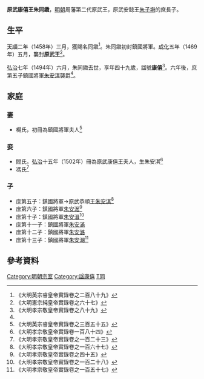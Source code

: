 '''原武康僖王朱同䥩'''{{BD|1446年||1494年||catIdx=Z朱}}，[[明朝|明朝]]周藩第二代原武王，原武安懿王[[朱子塒|朱子塒]]的庶長子。

==生平==
[[天順_(明朝)|天順]]二年（1458年）三月，獲賜名同䥩<ref>《大明英宗睿皇帝實錄卷之二百八十九》</ref>。朱同䥩初封鎮國將軍。[[成化|成化]]五年（1469年）五月，襲封'''原武王'''<ref>《大明憲宗純皇帝實錄卷之六十七》</ref>。

[[弘治|弘治]]七年（1494年）六月，朱同䥩去世，享年四十九歲，諡號'''康僖'''<ref>《大明孝宗敬皇帝實錄卷之八十九》</ref>。六年後，庶第五子鎮國將軍[[朱安淇|朱安淇]]襲爵<ref name=xz/>。

==家庭==
===妻===
*楊氏，初冊為鎮國將軍夫人<ref>《大明英宗睿皇帝實錄卷之三百五十五》</ref>

===妾===
*閻氏，[[弘治|弘治]]十五年（1502年）冊為原武康僖王夫人，生朱安淇<ref>《大明孝宗敬皇帝實錄卷一百八十四》</ref>
*馮氏<ref>《大明孝宗敬皇帝實錄卷之一百二十三》</ref>

===子===
*庶第五子：鎮國將軍→原武恭順王[[朱安淇|朱安淇]]<ref name=xz>《大明孝宗敬皇帝實錄卷之一百六十七》</ref>
*庶第六子：鎮國將軍[[朱安涺|朱安涺]]<ref>《大明孝宗敬皇帝實錄卷之四十五》</ref>
*庶第十子：鎮國將軍[[朱安湒|朱安湒]]<ref>《大明孝宗敬皇帝實錄卷之一百二十八》</ref>
*庶第十一子：鎮國將軍[[朱安滿|朱安滿]]
*庶第十二子：鎮國將軍[[朱安潞|朱安潞]]
*庶第十三子：鎮國將軍[[朱安潮|朱安潮]]<ref>《大明孝宗敬皇帝實錄卷之一百五十七》</ref>

==參考資料==
{{reflist|2}}

{{s-start}}
{{s-bef|before=父安懿王[[朱子塒|朱子塒]]}}
{{s-ttl|title=[[明朝藩王列表_(周王系)#原武國|明原武國國王]]|years=1469年－1494年}}
{{s-aft|after=子恭順王[[朱安淇|朱安淇]]}}
{{end}}

[[Category:明朝宗室|Category:明朝宗室]]
[[Category:諡康僖|Category:諡康僖]]
[[Category:朱姓|T同]]